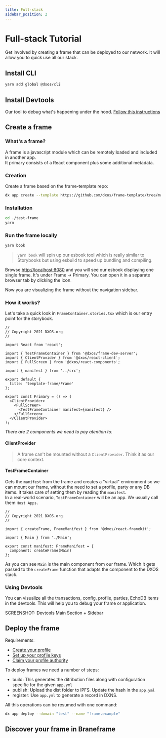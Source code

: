 ```yaml
---
title: Full-stack
sidebar_position: 2
---
```


# Full-stack Tutorial

Get involved by creating a frame that can be deployed to our network. It will allow you to quick use all our stack.

## Install CLI

```bash
yarn add global @dxos/cli
```

## Install Devtools
Our tool to debug what's happening under the hood. <a href="https://github.com/dxos/protocols/blob/main/packages/devtools/devtools-extension/README.md" target="_blank">Follow this instructions</a>

<!--
Could we use the dx CLI to download the artifact and then lead to Google Extension guide?
Something like:
```
dx devtools download

# DONE - Please follow this guide to add it as extension to Chrome: https://webkul.com/blog/how-to-install-the-unpacked-extension-in-chrome/
# DONE - Please follow this guide to add it as extension to Firefox: https://developer.mozilla.org/en-US/docs/Mozilla/Add-ons/WebExtensions/Your_first_WebExtension#installing
```
-->

## Create a frame

### What's a frame?
A frame is a javascript module which can be remotely loaded and included in another app.<br/>
It primary consists of a React component plus some additional metadata.

### Creation

Create a frame based on the frame-template repo:
<!-- TODO(zarco): Move the template under the monorepo template. -->

```bash
dx app create --template https://github.com/dxos/frame-template/tree/master --path ./test-frame
```

### Installation
```bash
cd ./test-frame
yarn
```

### Run the frame locally

```bash
yarn book
```
> `yarn book` will spin up our esbook tool which is really similar to Storybooks but using esbuild to speed up bundling and compiling.

Browse <a href="http://localhost:8080" target="_blank">http://localhost:8080</a> and you will see our esbook displaying one single frame.
It's under Frame -> Primary.
You can open it in a separate browser tab by clicking the <OpenInNewIcon /> icon.

Now you are visualizing the frame without the navigation sidebar.

### How it works?

<!-- TODO(zarco): Start from the frame manifest. -->

Let's take a quick look in `FrameContainer.stories.tsx` which is our entry point for the storybook.

```tsx
//
// Copyright 2021 DXOS.org
//

import React from 'react';

import { TestFrameContainer } from '@dxos/frame-dev-server';
import { ClientProvider } from '@dxos/react-client';
import { FullScreen } from '@dxos/react-components';

import { manifest } from '../src';

export default {
  title: 'template-frame/Frame'
};

export const Primary = () => (
  <ClientProvider>
    <FullScreen>
      <TestFrameContainer manifest={manifest} />
    </FullScreen>
  </ClientProvider>
);  
```

*There are 2 components we need to pay atention to:*

#### ClientProvider

> A frame can't be mounted without a `ClientProvider`. Think it as our core context.

<TypescriptApiBox name='ClientProvider' />

#### TestFrameContainer

Gets the `manifest` from the frame and creates a "virtual" environment so we can mount our frame, without the need to set a profile, party or any DB items.
It takes care of setting them by reading the `manifest`.<br/>
In a real-world scenario, `TestFrameContainer` will be an app. We usually call them `Host Apps`.

```tsx
//
// Copyright 2021 DXOS.org
//

import { createFrame, FrameManifest } from '@dxos/react-framekit';

import { Main } from './Main';

export const manifest: FrameManifest = {
  component: createFrame(Main)
};
```

As you can see `Main` is the main component from our frame. 
Which it gets passed to the `createFrame` function that adapts the component to the DXOS stack.

### Using Devtools

You can visualize all the transactions, config, profile,  parties, EchoDB items in the devtools.
This will help you to debug your frame or application.

SCREENSHOT: Devtools Main Section + Sidebar



## Deploy the frame

Requirements:
- <a href="/docs/ref-cli/installation" target="_blank">Create your profile</a>
- <a href="/docs/ref-cli/profile-keys-setup" target="_blank">Set up your profile keys</a>
- <a href="/docs/ref-cli/profile-authority" target="_blank">Claim your profile authority</a>

To deploy frames we need a number of steps:

- build: This generates the ditribution files along with configuration specific for the given `app.yml`
- publish: Upload the dist folder to IPFS. Update the hash in the `app.yml`
- register: Use `app.yml` to generate a record in DXNS.

All this operations can be resumed with one command:

```bash
dx app deploy --domain "test" --name "frame.example"
```

## Discover your frame in Braneframe

<!-- TODO(zarco): josiah maybe you can explain this? -->
